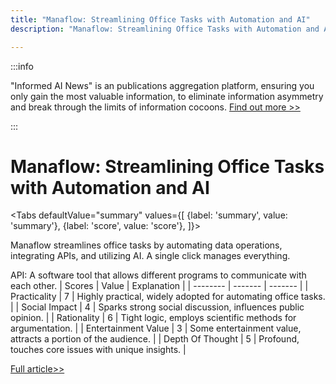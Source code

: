 ```yaml
---
title: "Manaflow: Streamlining Office Tasks with Automation and AI"
description: "Manaflow: Streamlining Office Tasks with Automation and AI"

---
```



:::info

"Informed AI News" is an publications aggregation platform, ensuring you only gain the most valuable information, to eliminate information asymmetry and break through the limits of information cocoons.  [Find out more >>](/)

:::

# Manaflow: Streamlining Office Tasks with Automation and AI


<Tabs
	defaultValue="summary"
	values={[
	{label: 'summary', value: 'summary'},
	{label: 'score', value: 'score'},
]}>
<TabItem value="summary">


Manaflow streamlines office tasks by automating data operations, integrating APIs, and utilizing AI. A single click manages everything.

API: A software tool that allows different programs to communicate with each other.
</TabItem>
<TabItem value="score">
	| Scores     | Value   | Explanation |
	| -------- | ------- | ------- |
	| Practicality  | 7    | Highly practical, widely adopted for automating office tasks.    |
	| Social Impact | 4     | Sparks strong social discussion, influences public opinion.    |
	| Rationality    | 6    | Tight logic, employs scientific methods for argumentation.    |
	| Entertainment Value    | 3    | Some entertainment value, attracts a portion of the audience.    |
	| Depth Of Thought    | 5    | Profound, touches core issues with unique insights.    |
</TabItem>
</Tabs>

[Full article>>](https://www.producthunt.com/posts/manaflow)
